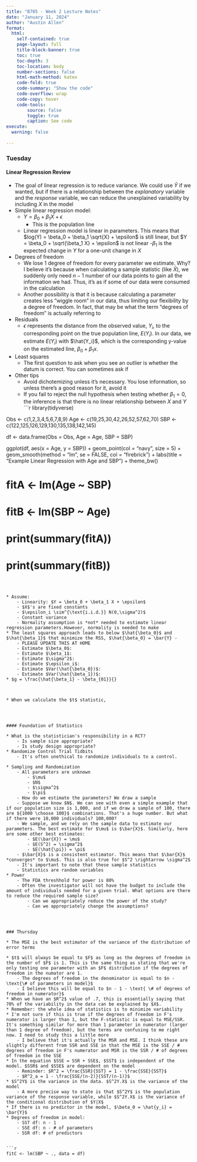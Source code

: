 ```yaml
---
title: "B705 - Week 2 Lecture Notes"
date: "January 11, 2024"
author: "Austin Allen"
format:
  html:
    self-contained: true
    page-layout: full
    title-block-banner: true
    toc: true
    toc-depth: 3
    toc-location: body
    number-sections: false
    html-math-method: katex
    code-fold: true
    code-summary: "Show the code"
    code-overflow: wrap
    code-copy: hover
    code-tools:
        source: false
        toggle: true
        caption: See code
execute: 
  warning: false
    
---
```




::: {.panel-tabset}

### Tuesday


#### Linear Regression Review

* The goal of linear regression is to reduce variance. We could use $\bar{Y}$ if we wanted, but if there is a relationship between the *explanatory* variable and the *response* variable, we can reduce the unexplained variability by including $X$ in the model 
* Simple linear regression model:
    - $Y = \beta_0 + \beta_1 X + \epsilon$
      - This is the population line
    - Linear regression model is linear in parameters. This means that $log(Y) = \beta_0 + \beta_1 \sqrt{X} + \epsilon$ is still linear, but $Y = \beta_0 + \sqrt{\beta_1 X} + \epsilon$ is not linear 
    -$\beta_1$ is the expected change in $Y$ for a one-unit change in $X$
* Degrees of freedom
  - We lose 1 degree of freedom for every parameter we estimate. Why? I believe it's because when calculating a sample statistic (like $\bar{X}$), we suddenly only need $n- 1$ number of our data points to gain all the information we had. Thus, it's as if some of our data were consumed in the calculation
  - Another possibility is that it is because calculating a parameter creates less "wiggle room" in our data, thus limiting our flexibility by a degree of freedom. In fact, that may be what the term "degrees of freedom" is actually referring to

* Residuals
  - $\epsilon$ represents the distance from the observed value, $Y_i$, to the corresponding point on the true population line, $E(Y_i)$. In our data, we estimate $E(Y_i)$ with $\hat{Y_i}$, which is the corresponding y-value on the estimated line, $\beta_0 + \beta_1 x$. 
* Least squares
    - The first question to ask when you see an outlier is whether the datum is correct. You can sometimes ask if 
* Other tips
    - Avoid dichotemizing unless it's necessary. You lose information, so unless there's a good reason for it, avoid it
    - If you fail to reject the null hypothesis when testing whether $\beta_1 = 0$, the inference is that there is no linear relationship between $X$ and $Y$
```r
library(tidyverse)

Obs <- c(1,2,3,4,5,6,7,8,9)
Age <- c(19,25,30,42,26,52,57,62,70)
SBP <- c(122,125,126,129,130,135,138,142,145)


df <- data.frame(Obs = Obs, Age = Age, SBP = SBP)

ggplot(df, aes(x = Age, y = SBP)) +
    geom_point(col = "navy", size = 5) +
    geom_smooth(method = "lm", se = FALSE, col = "firebrick") +
    labs(title = "Example Linear Regression with Age and SBP") + 
    theme_bw()

# fitA <- lm(Age ~ SBP)
# fitB <- lm(SBP ~ Age)
# print(summary(fitA))
# print(summary(fitB))

```



* Assume: 
    - Linearity: $Y = \beta_0 + \beta_1 X + \epsilon$
    - $X$'s are fixed constants
    - $\epsilon_i \sim^{\text{i.i.d.}} N(0,\sigma^2)$
    - Constant variance
    - Normality assumption is *not* needed to estimate linear regression parameters.However, normality is needed to make 
* The least squares approach leads to below $\hat{\beta_0}$ and $\hat{\beta_1}$ that minimize the RSS, $\hat{\beta_0} = \bar{Y} - 
    - PLEASE UPDATE THIS AT HOME
    - Estimate $\beta_0$:
    - Estimate $\beta_1$:
    - Estimate $\sigma^2$:
    - Estimate $\epsilon_i$:
    - Estimate $Var(\hat{\beta_0})$:
    - Estimate $Var(\hat{\beta_1})$:
* $g = \frac{\hat{\beta_1} - \beta_{01}}{}



* When we calculate the $t$ statistic, 
    


  
#### Foundation of Statistics

* What is the statistician's responsibility in a RCT?
    - Is sample size appropriate?
    - Is study design appropriate? 
* Randomize Control Trial Tidbits
    - It's often unethical to randomize individuals to a control. 

* Sampling and Randomization
    - All parameters are unknown    
        - $\mu$
        - $N$
        - $\sigma^2$
        - $\pi$
    - How do we estimate the parameters? We draw a sample
    - Suppose we know $N$. We can see with even a simple example that if our population size is 1,000, and if we draw a sample of 100, there are ${1000 \choose 100}$ combinations. That's a huge number. But what if there were 10,000 individuals? 100,000? 
    - We sample, and we rely on the sample data to estimate our parameters. The best estimate for $\mu$ is $\bar{X}$. Similarly, here are some other best estimates:
        - $E(\bar{X}) = \mu$
        - $E(S^2) = \sigma^2$
        - $E(\hat{\pi}) = \pi$
    - $\bar{X}$ is a consistent estimator. This means that $\bar{X}$ *converges* to $\mu$. This is also true for $S^2 \rightarrow \sigma^2$
    - It's important to note that these sample statistics
    - Statistics are random variables
* Power
    - The FDA threshhold for power is 80%
    - Often the investigator will not have the budget to include the amount of individuals needed for a given trial. What options are there to reduce the required sample size?
        - Can we appropriately reduce the power of the study?
        - Can we appropriately change the assumptions?




### Thursday

* The MSE is the best estimator of the variance of the distribution of error terms

* $t$ will always be equal to $F$ as long as the degrees of freedom in the number of $F$ is 1. This is the same thing as stating that we're only testing one parameter with an $F$ distribution if the degrees of freedom in the numator are 1. 
    - The degrees of freedom in the denominator is equal to $n - \text{\# of parameters in model}$
    - I believe this will be equal to $n - 1 - \text{ \# of degrees of freedom in numerator}$
* When we have an $R^2$ value of .7, this is essentially saying that 70% of the variability in the data can be explained by $X$. 
* Remember: the whole idea of statistics is to minimize variability
* I'm not sure if this is true if the degrees of freedom in F's numerator is larger than 1, but the F-statistic is equal to MSE/SSR. It's something similar for more than 1 parameter in numerator (larger than 1 degree of freedom), but the terms are confusing to me right now. I need to study this a little more
    - I believe that it's actually the MSR and MSE. I think these are slightly different from SSR and SSE in that the MSE is the SSE / # degrees of freedom in F's numerator and MSR is the SSR / # of degrees of freedom in the SSE
* In the equation $SSE = SSR + SSE$, $SST$ is independent of the model. $SSR$ and $SSE$ are dependent on the model
    - Reminder: $R^2 = \frac{SSR}{SST} = 1 - \frac{SSE}{SST}$
    - $R^2_a = 1 - \frac{SSE/(n-2)}{SST/(n-1)}$
* $S^2Y$ is the variance in the data. $S^2Y.X$ is the variance of the model
    - A more precise way to state is that $S^2Y$ is the population variance of the response variable, while $S^2Y.X$ is the variance of the conditional distribution of $Y|X$
* If there is no predictor in the model, $\beta_0 = \hat{y_i} = \bar{Y}$
* Degrees of freedom in model:
    - SST df: n - 1
    - SSE df: n - # of parameters
    - SSR df: # of predictors


```r

fitC <- lm(SBP ~ ., data = df)


```














:::
